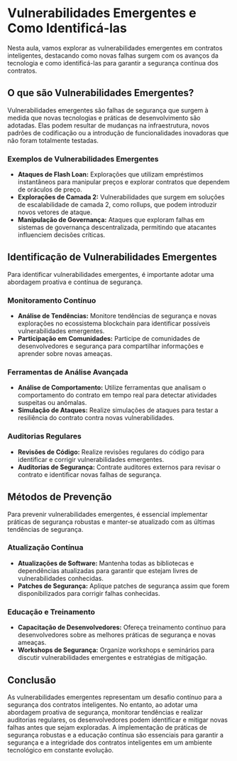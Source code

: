 # Vulnerabilidades Emergentes e Como Identificá-las

Nesta aula, vamos explorar as vulnerabilidades emergentes em contratos inteligentes, destacando como novas falhas surgem com os avanços da tecnologia e como identificá-las para garantir a segurança contínua dos contratos.

## O que são Vulnerabilidades Emergentes?

Vulnerabilidades emergentes são falhas de segurança que surgem à medida que novas tecnologias e práticas de desenvolvimento são adotadas. Elas podem resultar de mudanças na infraestrutura, novos padrões de codificação ou a introdução de funcionalidades inovadoras que não foram totalmente testadas.

### Exemplos de Vulnerabilidades Emergentes

- **Ataques de Flash Loan:** Explorações que utilizam empréstimos instantâneos para manipular preços e explorar contratos que dependem de oráculos de preço.
- **Explorações de Camada 2:** Vulnerabilidades que surgem em soluções de escalabilidade de camada 2, como rollups, que podem introduzir novos vetores de ataque.
- **Manipulação de Governança:** Ataques que exploram falhas em sistemas de governança descentralizada, permitindo que atacantes influenciem decisões críticas.

## Identificação de Vulnerabilidades Emergentes

Para identificar vulnerabilidades emergentes, é importante adotar uma abordagem proativa e contínua de segurança.

### Monitoramento Contínuo

- **Análise de Tendências:** Monitore tendências de segurança e novas explorações no ecossistema blockchain para identificar possíveis vulnerabilidades emergentes.
- **Participação em Comunidades:** Participe de comunidades de desenvolvedores e segurança para compartilhar informações e aprender sobre novas ameaças.

### Ferramentas de Análise Avançada

- **Análise de Comportamento:** Utilize ferramentas que analisam o comportamento do contrato em tempo real para detectar atividades suspeitas ou anômalas.
- **Simulação de Ataques:** Realize simulações de ataques para testar a resiliência do contrato contra novas vulnerabilidades.

### Auditorias Regulares

- **Revisões de Código:** Realize revisões regulares do código para identificar e corrigir vulnerabilidades emergentes.
- **Auditorias de Segurança:** Contrate auditores externos para revisar o contrato e identificar novas falhas de segurança.

## Métodos de Prevenção

Para prevenir vulnerabilidades emergentes, é essencial implementar práticas de segurança robustas e manter-se atualizado com as últimas tendências de segurança.

### Atualização Contínua

- **Atualizações de Software:** Mantenha todas as bibliotecas e dependências atualizadas para garantir que estejam livres de vulnerabilidades conhecidas.
- **Patches de Segurança:** Aplique patches de segurança assim que forem disponibilizados para corrigir falhas conhecidas.

### Educação e Treinamento

- **Capacitação de Desenvolvedores:** Ofereça treinamento contínuo para desenvolvedores sobre as melhores práticas de segurança e novas ameaças.
- **Workshops de Segurança:** Organize workshops e seminários para discutir vulnerabilidades emergentes e estratégias de mitigação.

## Conclusão

As vulnerabilidades emergentes representam um desafio contínuo para a segurança dos contratos inteligentes. No entanto, ao adotar uma abordagem proativa de segurança, monitorar tendências e realizar auditorias regulares, os desenvolvedores podem identificar e mitigar novas falhas antes que sejam exploradas. A implementação de práticas de segurança robustas e a educação contínua são essenciais para garantir a segurança e a integridade dos contratos inteligentes em um ambiente tecnológico em constante evolução.

